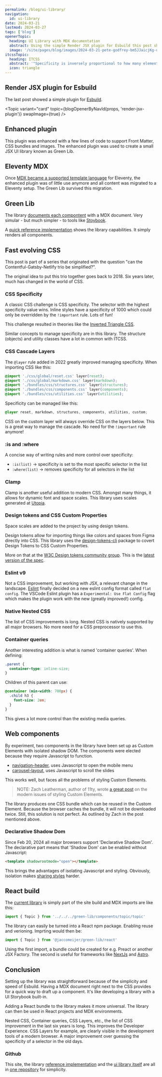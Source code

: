 ```yaml
---
permalink: /blog/ui-library/
navigation:
  id: ui-library
date: 2024-03-21
lastmod: 2024-03-27
tags: ['blog']
openerTopic:
  heading: UI Library with MDX documentation
  abstract: Using the simple Render JSX plugin for Esbuild this post shows how to setup a simple UI library.
  image: '/site/pages/blog/images/2024-03-21-pete-godfrey-bm5JJaicjKg-unsplash.jpg'
itcssTopic:
  heading: ITCSS
  abstract: '"Specificity is inversely proportional to how many elements they affect."'
  icon: triangle
---
```



## Render JSX plugin for Esbuild

The last post showed a simple plugin for [Esbuild](https://esbuild.github.io).

<Topic
  variant="card"
  topic={blogOpenerByNavId(props, 'render-jsx-plugin')}
  swapImage={true}
/>

## Enhanced plugin

This plugin was enhanced with a few lines of code to support Front Matter, CSS
bundles and images. The enhanced plugin was used to create a small JSX UI
library known as Green Lib.

## Eleventy MDX

Once [MDX became a supported template
language](https://www.11ty.dev/docs/languages/mdx/) for Eleventy, the enhanced
plugin was of little use anymore and all content was migrated to a Eleventy
setup. The Green Lib survived this migration.

## Green Lib

The library [documents each compontent](https://jaccomeijer.nl/green-lib) with a
MDX document. Very simular - but much simpler - to tools like
[Stoybook](https://storybook.js.org).

A [quick reference implementation](https://www.jaccomeijer.nl/reference) shows
the library capabilities. It simply renders all components.

## Fast evolving CSS

This post is part of a series that originated with the question "can the
Contentful-Gatsby-Netlify trio be simplified?".

The original idea to put this trio together goes back to 2018. Six years later,
much has changed in the world of CSS.

### CSS Specificity

A classic CSS challenge is CSS specificity. The selector with the highest
specificity value wins. Inline styles have a specificity of 1000 which could
only be overridden by the `!important` rule. Lots of fun!

This challenge resulted in theories like the [Inverted Triangle
CSS](https://www.xfive.co/blog/itcss-scalable-maintainable-css-architecture/).

<Topic variant="quote" topic={props.itcssTopic} />

Similar concepts to manage specificity are in this library. The structure
(objects) and utility classes have a lot in common with ITCSS.

### CSS Cascade Layers

The `@layer` rule added in 2022 greatly improved managing specificity. When
importing CSS like this:

```css
@import './css/global/reset.css' layer(reset);
@import './css/global/markdown.css' layer(markdown);
@import './bundles/css/structures.css' layer(structures);
@import './bundles/css/components.css' layer(components);
@import './bundles/css/utilities.css' layer(utilities);
```

Specificity can be managed like this:

```css
@layer reset, markdown, structures, components, utilities, custom;
```

CSS on the custom layer will always override CSS on the layers below. This is a
great way to manage the cascade. No need for the `!important` rule anymore!

### :is and :where

A concise way of writing rules and more control over specificity:

- `:is(list)` → specificity is set to the most specific selector in the list
- `:where(list)` → removes specificity for all selectors in the list

### Clamp

Clamp is another useful addition to modern CSS. Amongst many things, it allows
for dynamic font and space scales. This library uses scales generated at
[Utopia](https://utopia.fyi).

### Design tokens and CSS Custom Properties

Space scales are added to the project by using design tokens.

Design tokens allow for importing things like colors and spaces from Figma
directly into CSS. This library uses the
[design-tokens-cli](https://github.com/Heydon/design-tokens-cli) package to
covert Design Tokens to CSS Custom Properties.

More on that at
the [W3C Design tokens community
group](https://www.w3.org/community/design-tokens/). This is the [latest version
of the spec](https://tr.designtokens.org/format/).

### Eslint v9

Not a CSS improvement, but working with JSX, a relevant change in the landscape.
[Eslint](https://eslint.org) finally decided on a new eslint config format
called `flat config`. The VSCode Eslint plugin has a `Experimental: Use Flat
Config` flag which makes the plugin work with the new (greatly improved!)
config.

### Native Nested CSS

The list of CSS improvements is long. Nested CSS is natively supported by all
major browsers. No more need for a CSS preprocessor to use this.

### Container queries

Another interesting addition is what is named 'container queries'. When
defining:

```css
.parent {
  container-type: inline-size;
}
```

Children of this parent can use:

```css
@container (min-width: 700px) {
  .child h3 {
    font-size: 2em;
  }
}
```

This gives a lot more control than the existing media queries.

## Web components

By experiment, two components in the library have been set up as Custom Elements
with isolated shadow DOM. The components were elected because they require
Javascript to function.

- [navigation-header](https://www.jaccomeijer.nl/green-lib/components/navigation-header),
  uses Javascript to open the mobile menu
- [carousel-layout](https://www.jaccomeijer.nl/green-lib/components/carousel-layout),
  uses Javascript to scroll the slides

This works well, but faces all the problems of styling Custom Elements.

> NOTE: Zach Leatherman, author of 11ty, wrote [a great
> post](https://www.zachleat.com/web/styling-web-components/) on the modern
> issues of styling Custom Elements.

The library produces one CSS bundle which can be reused in the Custom Element.
Because the browser caches the bundle, it will not be downloaded twice. Still,
this solution is not perfect. As outlined by Zach in the post mentioned above.

### Declarative Shadow Dom

Since Feb 20, 2024 all major browsers support 'Declarative Shadow Dom'. The
declarative part means that 'Shadow Dom' can be enabled without Javascript:

```html
<template shadowrootmode="open"></template>
```

This brings the advantages of isolating Javascript and styling. Obviously,
isolation makes [sharing styles](https://www.w3.org/TR/css-shadow-parts-1/)
harder.

## React build

The [current library](https://jaccomeijer.nl/green-lib) is simply part of the
site build and MDX imports are like this:

```js
import { Topic } from '../../../green-lib/components/topic/topic'
```

The library can easily  be turned into a React npm package. Enabling reuse and
verioning. Imprting would then be:

```js
import { Topic } from '@jaccomeijer/green-lib/react'
```

Using the first import, a bundle could be created for e.g. Preact or another JSX
Factory. The second is useful for frameworks like [NextJs](https://nextjs.org)
and [Astro](https://astro.build).

## Conclusion

Setting up the library was straightforward because of the simplicity and speed
of Esbuild. Having a MDX document right next to the CSS provides for a quick way
to draft up a component. It's like developing a library with a UI Storybook
built-in.

Adding a React bundle to the library makes it more universal. The library can
then be used in React projects and MDX environments.

Nested CSS, Container queries, CSS Layers, etc., the list of CSS improvement in
the last six years is long. This improves the Developer Experience. CSS Layers
for example, are clearly visible in the development tools of a modern browser. A
major improvement over guessing the specificity of a selector in the old days.

### Github

This site, the library [reference
implementation](https://jaccomeijer.nl/reference) and the [ui library
itself](https://www.jaccomeijer.nl/green-lib) are all in [one
repository](https://github.com/jaccomeijer/jaccomeijer.github.io) for
simplicity.
